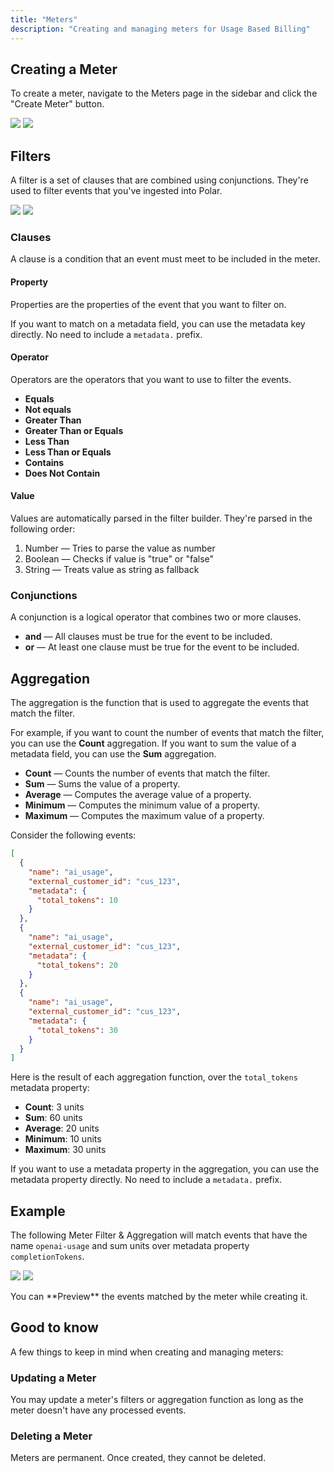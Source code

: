 ```yaml
---
title: "Meters"
description: "Creating and managing meters for Usage Based Billing"
---
```



<Meters />

## Creating a Meter

To create a meter, navigate to the Meters page in the sidebar and click the "Create Meter" button.

<img
  className="block dark:hidden"
  src="/assets/features/usage/create-meter.light.png"
/>
<img
  className="hidden dark:block"
  src="/assets/features/usage/create-meter.dark.png"
/>

## Filters

A filter is a set of clauses that are combined using conjunctions. They're used to filter events that you've ingested into Polar.

<img
  className="block dark:hidden"
  src="/assets/features/usage/filter.light.png"
/>
<img
  className="hidden dark:block"
  src="/assets/features/usage/filter.dark.png"
/>

### Clauses

A clause is a condition that an event must meet to be included in the meter.

#### Property

Properties are the properties of the event that you want to filter on.

If you want to match on a metadata field, you can use the metadata key directly. No need to include a `metadata.` prefix.

#### Operator

Operators are the operators that you want to use to filter the events.

- **Equals**
- **Not equals**
- **Greater Than**
- **Greater Than or Equals**
- **Less Than**
- **Less Than or Equals**
- **Contains**
- **Does Not Contain**

#### Value

Values are automatically parsed in the filter builder. They're parsed in the following order:

1. Number — Tries to parse the value as number
2. Boolean — Checks if value is "true" or "false"
3. String — Treats value as string as fallback

### Conjunctions

A conjunction is a logical operator that combines two or more clauses.

- **and** — All clauses must be true for the event to be included.
- **or** — At least one clause must be true for the event to be included.

## Aggregation

The aggregation is the function that is used to aggregate the events that match the filter.

For example, if you want to count the number of events that match the filter, you can use the **Count** aggregation. If you want to sum the value of a metadata field, you can use the **Sum** aggregation.

- **Count** — Counts the number of events that match the filter.
- **Sum** — Sums the value of a property.
- **Average** — Computes the average value of a property.
- **Minimum** — Computes the minimum value of a property.
- **Maximum** — Computes the maximum value of a property.

<AccordionGroup>
  <Accordion title="Example">

Consider the following events:

```json
[
  {
    "name": "ai_usage",
    "external_customer_id": "cus_123",
    "metadata": {
      "total_tokens": 10
    }
  },
  {
    "name": "ai_usage",
    "external_customer_id": "cus_123",
    "metadata": {
      "total_tokens": 20
    }
  },
  {
    "name": "ai_usage",
    "external_customer_id": "cus_123",
    "metadata": {
      "total_tokens": 30
    }
  }
]
```

Here is the result of each aggregation function, over the `total_tokens` metadata property:

- **Count**: 3 units
- **Sum**: 60 units
- **Average**: 20 units
- **Minimum**: 10 units
- **Maximum**: 30 units

</Accordion>
</AccordionGroup>

If you want to use a metadata property in the aggregation, you can use the metadata property directly. No need to include a `metadata.` prefix.

## Example

The following Meter Filter & Aggregation will match events that have the name `openai-usage` and sum units over metadata property `completionTokens`.

<img
  className="block dark:hidden"
  src="/assets/features/usage/meter.light.png"
/>
<img
  className="hidden dark:block"
  src="/assets/features/usage/meter.dark.png"
/>

<Tip>
  You can **Preview** the events matched by the meter while creating it.
</Tip>

## Good to know

A few things to keep in mind when creating and managing meters:

### Updating a Meter

You may update a meter's filters or aggregation function as long as the meter doesn't have any processed events.

### Deleting a Meter

Meters are permanent. Once created, they cannot be deleted.
